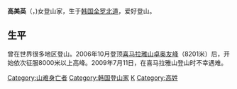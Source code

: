 '''高美英'''（{{lang-ko|고미영}}，{{bd|1967年|7月3日|2009年|7月12日|catIdx=Go高美英}})女登山家，生于[[韩国|韩国]][[全罗北道|全罗北道]]，爱好登山。

== 生平 ==
曾在世界很多地区登山。2006年10月登顶[[喜马拉雅山|喜马拉雅山]][[卓奥友峰|卓奥友峰]]（8201米）后，开始依次征服8000米以上高峰。2009年7月11日，在喜马拉雅山登山时不幸遇难。

{{Korea-bio-stub}}

[[Category:山难身亡者|Category:山难身亡者]]
[[Category:韩国登山家|Category:韩国登山家]]
[[Category:全羅北道出身人物|K]]
[[Category:高姓|Category:高姓]]
